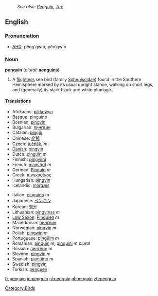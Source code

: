 :''See also: [[Penguin]], [[Tux]]''
{{wikipedia}}
==English==

===Pronunciation===
*[[w:AHD|AHD]]: pĕng'gwĭn, pĕn'gwĭn

===Noun===
'''penguin''' (''plural:'' '''[[penguins]]''')
# A [[flightless]] sea bird (family [[Spheniscidae]]) found in the Southern Hemisphere marked by its usual upright stance, walking on short legs, and (generally) its stark black and white plumage.

====Translations====
{{top}}
*Afrikaans: [[pikkewyn]]
*Basque: [[pinguino]]
*Bosnian: [[pingvin]]
*Bulgarian: [[пингвин]]
*Catalan: [[pingüí]]
*Chinese: [[企鹅]]
*Czech: [[tučňák]], ''m''
*[[w:Danish language|Danish]]: [[pingvin]]
*Dutch: [[pinguïn]] ''m''
*Finnish: [[pingviini]]
*French: [[manchot]] ''m''<!--note that "pinguin" is a faux ami-->
*German: [[Pinguin]] ''m''
*Greek: [[πινγκουίνος]]
*Hungarian: [[pingvin]]
*Icelandic: [[mörgæs]]
{{mid}}
*Italian: [[pinguino]] ''m''
*Japanese: [[ペンギン]]
*Korean: [[펭귄]]
*Lithuanian: [[pingvinas]] ''m''
*[[Low Saxon]]: [[Pinguien]] ''m''
*Macedonian: [[пингвин]]
*Norwegian: [[pingvin]] ''m''
*Polish: [[pingwin]] ''m''
*Portuguese: [[pingüim]] ''m''
*Romanian: [[pinguin]] ''m'', [[pinguini]] ''m plural''
*Russian: [[пингвин]] ''m''
*Slovene: [[pingvin]] ''m''
*Spanish: [[pingüino]] ''m''
*Swedish: [[pingvin]]
*Turkish: [[penguen]]
{{bottom}}

[[Category:Birds]]

[[fr:penguin]]
[[io:penguin]]
[[nl:penguin]]
[[pl:penguin]]
[[zh:penguin]]